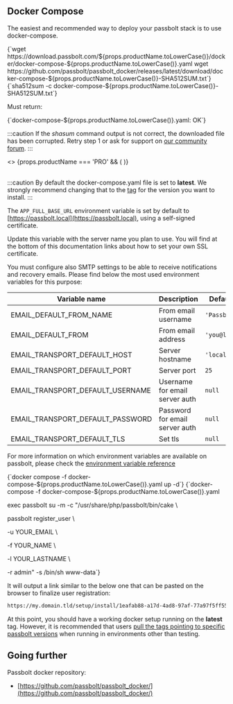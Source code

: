
## Docker Compose

The easiest and recommended way to deploy your passbolt stack is to use docker-compose.

<Incrementor
  title="Download our docker-compose.yml example file"
  resetCounter={true}
/>

<CodeBlock>
  {`wget https://download.passbolt.com/${props.productName.toLowerCase()}/docker/docker-compose-${props.productName.toLowerCase()}.yaml
wget https://github.com/passbolt/passbolt_docker/releases/latest/download/docker-compose-${props.productName.toLowerCase()}-SHA512SUM.txt`}
</CodeBlock>

<Incrementor title="Ensure the file has not been corrupted by verifying its shasum" />

<CodeBlock>
  {`sha512sum -c docker-compose-${props.productName.toLowerCase()}-SHA512SUM.txt`}
</CodeBlock>

Must return:

<CodeBlock>
  {`docker-compose-${props.productName.toLowerCase()}.yaml: OK`}
</CodeBlock>

:::caution
If the <i>shasum</i> command output is not correct, the downloaded file has been corrupted. Retry step 1 or ask for support on <a href='https://community.passbolt.com'>our community forum</a>.
:::

<div>
  <>
    {props.productName === 'PRO' && (
      <Incrementor title="Create a subscription_key.txt file containing your subscription key." />
    )}
  </>
</div>

<br />

<Incrementor
  productName={props.productName}
  title="Configure environment variables in the docker-compose yaml file to customize your instance."
/>

:::caution
By default the docker-compose.yaml file is set to **latest**. We strongly recommend changing that to the [tag](https://hub.docker.com/r/passbolt/passbolt/tags) for the version you want to install.
:::

The `APP_FULL_BASE_URL` environment variable is set by default to [https://passbolt.local](https://passbolt.local), using a self-signed certificate.

Update this variable with the server name you plan to use. You will find at the bottom of this documentation links about how to set your own SSL certificate.

You must configure also SMTP settings to be able to receive notifications and recovery emails. Please find below
the most used environment variables for this purpose:

| Variable name                    | Description                    | Default value     |
| -------------------------------- | ------------------------------ | ----------------- |
| EMAIL_DEFAULT_FROM_NAME          | From email username            | `'Passbolt'`      |
| EMAIL_DEFAULT_FROM               | From email address             | `'you@localhost'` |
| EMAIL_TRANSPORT_DEFAULT_HOST     | Server hostname                | `'localhost'`     |
| EMAIL_TRANSPORT_DEFAULT_PORT     | Server port                    | `25`              |
| EMAIL_TRANSPORT_DEFAULT_USERNAME | Username for email server auth | `null`            |
| EMAIL_TRANSPORT_DEFAULT_PASSWORD | Password for email server auth | `null`            |
| EMAIL_TRANSPORT_DEFAULT_TLS      | Set tls                        | `null`            |

For more information on which environment variables are available on passbolt, please check the
[environment variable reference](/docs/hosting/configure/environment-reference)

<Incrementor title="Start your containers" />

<CodeBlock>
  {`docker compose -f docker-compose-${props.productName.toLowerCase()}.yaml up -d`}
</CodeBlock>

<Incrementor title="Create first admin user" />

<CodeBlock>
  {`docker-compose -f docker-compose-${props.productName.toLowerCase()}.yaml

exec passbolt su -m -c "/usr/share/php/passbolt/bin/cake \\

passbolt register_user \\

-u YOUR_EMAIL \\

-f YOUR_NAME \\

-l YOUR_LASTNAME \\

-r admin" -s /bin/sh www-data`}
</CodeBlock>


It will output a link similar to the below one that can be pasted on the browser to finalize user registration:

```bash
https://my.domain.tld/setup/install/1eafab88-a17d-4ad8-97af-77a97f5ff552/f097be64-3703-41e2-8ea2-d59cbe1c15bc
```

At this point, you should have a working docker setup running on the **latest** tag. However, it is recommended that users [pull the tags pointing to specific passbolt versions](https://hub.docker.com/r/passbolt/passbolt/tags) when running in environments other than testing.

## Going further

Passbolt docker repository:

- [https://github.com/passbolt/passbolt_docker/](https://github.com/passbolt/passbolt_docker/)

